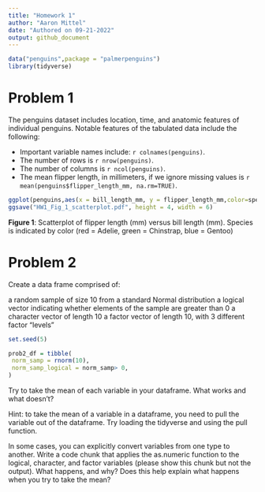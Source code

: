 ```yaml
---
title: "Homework 1"
author: "Aaron Mittel"
date: "Authored on 09-21-2022"
output: github_document
---
```


```r
data("penguins",package = "palmerpenguins")
library(tidyverse)
```

# Problem 1

The penguins dataset includes location, time, and anatomic features of individual penguins. Notable features of the tabulated data include the following:

* Important variable names include: `r colnames(penguins)`.
* The number of rows is `r nrow(penguins)`.
* The number of columns is `r ncol(penguins)`.
* The mean flipper length, in millimeters, if we ignore missing values is `r mean(penguins$flipper_length_mm, na.rm=TRUE)`.

```r
ggplot(penguins,aes(x = bill_length_mm, y = flipper_length_mm,color=species)) + geom_point()
ggsave("HW1_Fig_1_scatterplot.pdf", height = 4, width = 6)
```
**Figure 1**: Scatterplot of flipper length (mm) versus bill length (mm). Species is indicated by color (red = Adelie, green = Chinstrap, blue = Gentoo)


# Problem 2

Create a data frame comprised of:

a random sample of size 10 from a standard Normal distribution
a logical vector indicating whether elements of the sample are greater than 0
a character vector of length 10
a factor vector of length 10, with 3 different factor “levels”


```r
set.seed(5)

prob2_df = tibble(
 norm_samp = rnorm(10),
 norm_samp_logical = norm_samp> 0,
)
```
Try to take the mean of each variable in your dataframe. What works and what doesn’t?


Hint: to take the mean of a variable in a dataframe, you need to pull the variable out of the dataframe. Try loading the tidyverse and using the pull function.

In some cases, you can explicitly convert variables from one type to another. Write a code chunk that applies the as.numeric function to the logical, character, and factor variables (please show this chunk but not the output). What happens, and why? Does this help explain what happens when you try to take the mean?

